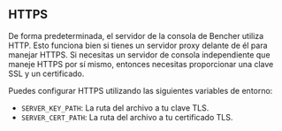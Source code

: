 ## HTTPS

De forma predeterminada, el servidor de la consola de Bencher utiliza HTTP.
Esto funciona bien si tienes un servidor proxy delante de él para manejar HTTPS.
Si necesitas un servidor de consola independiente que maneje HTTPS por sí mismo,
entonces necesitas proporcionar una clave SSL y un certificado.

Puedes configurar HTTPS utilizando las siguientes variables de entorno:
  - `SERVER_KEY_PATH`: La ruta del archivo a tu clave TLS.
  - `SERVER_CERT_PATH`: La ruta del archivo a tu certificado TLS.